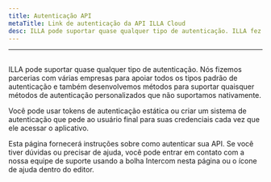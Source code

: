 ```yaml
---
title: Autenticação API
metaTitle: Link de autenticação da API ILLA Cloud
desc: ILLA pode suportar quase qualquer tipo de autenticação. ILLA fez parceria com várias empresas para suportar todos os tipos padrões de autenticação e também desenvolveu métodos para suportar quaisquer métodos de autenticação personalizados que não suportamos nativamente.
---
```


* * *

## <Heading hidden>Autenticação de API</Heading>

ILLA pode suportar quase qualquer tipo de autenticação. Nós fizemos parcerias com várias empresas para apoiar todos os tipos padrão de autenticação e também desenvolvemos métodos para suportar quaisquer métodos de autenticação personalizados que não suportamos nativamente.

Você pode usar tokens de autenticação estática ou criar um sistema de autenticação que pede ao usuário final para suas credenciais cada vez que ele acessar o aplicativo.

Esta página fornecerá instruções sobre como autenticar sua API. Se você tiver dúvidas ou precisar de ajuda, você pode entrar em contato com a nossa equipe de suporte usando a bolha Intercom nesta página ou o ícone de ajuda dentro do editor.

